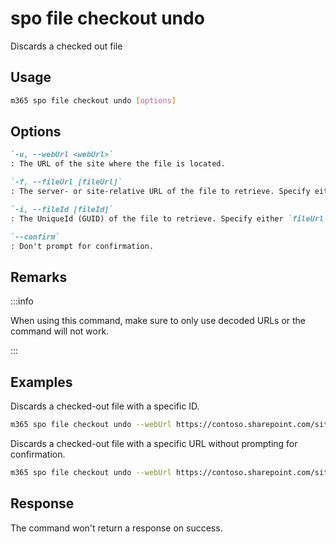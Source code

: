 
# spo file checkout undo

Discards a checked out file

## Usage

```sh
m365 spo file checkout undo [options]
```

## Options

```md definition-list
`-u, --webUrl <webUrl>`
: The URL of the site where the file is located.

`-f, --fileUrl [fileUrl]`
: The server- or site-relative URL of the file to retrieve. Specify either `fileUrl` or `fileId` but not both.

`-i, --fileId [fileId]`
: The UniqueId (GUID) of the file to retrieve. Specify either `fileUrl` or `fileId` but not both.

`--confirm`
: Don't prompt for confirmation.
```

<Global />

## Remarks

:::info

When using this command, make sure to only use decoded URLs or the command will not work.

:::

## Examples

Discards a checked-out file with a specific ID.

```sh
m365 spo file checkout undo --webUrl https://contoso.sharepoint.com/sites/project-x --fileId 'b2307a39-e878-458b-bc90-03bc578531d6'
```

Discards a checked-out file with a specific URL without prompting for confirmation.

```sh
m365 spo file checkout undo --webUrl https://contoso.sharepoint.com/sites/project-x --fileUrl '/sites/project-x/documents/Test1.docx' --confirm
```

## Response

The command won't return a response on success.

